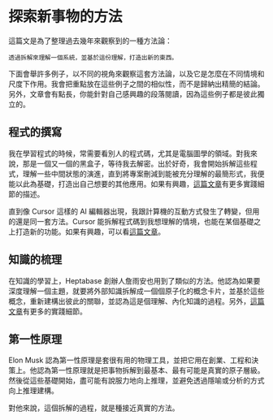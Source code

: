 # 探索新事物的方法

這篇文是為了整理過去幾年來觀察到的一種方法論：
```
透過拆解來理解一個系統，並基於這份理解，打造出新的東西。
```

下面會舉許多例子，以不同的視角來觀察這套方法論，以及它是怎麼在不同情境和尺度下作用。我會把重點放在這些例子之間的相似性，而不是歸納出精簡的結論。另外，文章會有點長，你能針對自己感興趣的段落閱讀，因為這些例子都是彼此獨立的。

## 程式的撰寫

我在學習程式的時候，常需要看別人的程式碼，尤其是電腦圖學的領域。對我來說，那是一個又一個的黑盒子，等待我去解密。出於好奇，我會開始拆解這些程式，理解一些中間狀態的演進，直到將專案刪減到能被充分理解的最簡形式，我便能以此為基礎，打造出自己想要的其他應用。如果有興趣，[這篇文章](https://yao-hsiao.vercel.app/explore)有更多實踐細節的描述。

直到像 Cursor 這樣的 AI 編輯器出現，我跟計算機的互動方式發生了轉變，但用的還是同一套方法。Cursor 能拆解程式碼到我想理解的情境，也能在某個基礎之上打造新的功能。如果有興趣，可以看[這篇文章](https://yao-hsiao.vercel.app/cursor)。

## 知識的梳理

在知識的學習上，Heptabase 創辦人詹雨安也用到了類似的方法。他認為如果要深度理解一個主題，就要將外部知識拆解成一個個原子化的概念卡片，並基於這些概念，重新建構出彼此的關聯，並認為這是個理解、內化知識的過程。另外，[這篇文章](https://wiki.heptabase.com/the-best-way-to-acquire-knowledge-from-readings)有更多的實踐細節。

## 第一性原理

Elon Musk 認為第一性原理是套很有用的物理工具，並把它用在創業、工程和決策上。他認為第一性原理就是把事物拆解到最基本、最有可能是真實的原子層級。然後從這些基礎開始，盡可能有說服力地向上推理，並避免透過隱喻或分析的方式向上推理建構。

對他來說，這個拆解的過程，就是種接近真實的方法。
